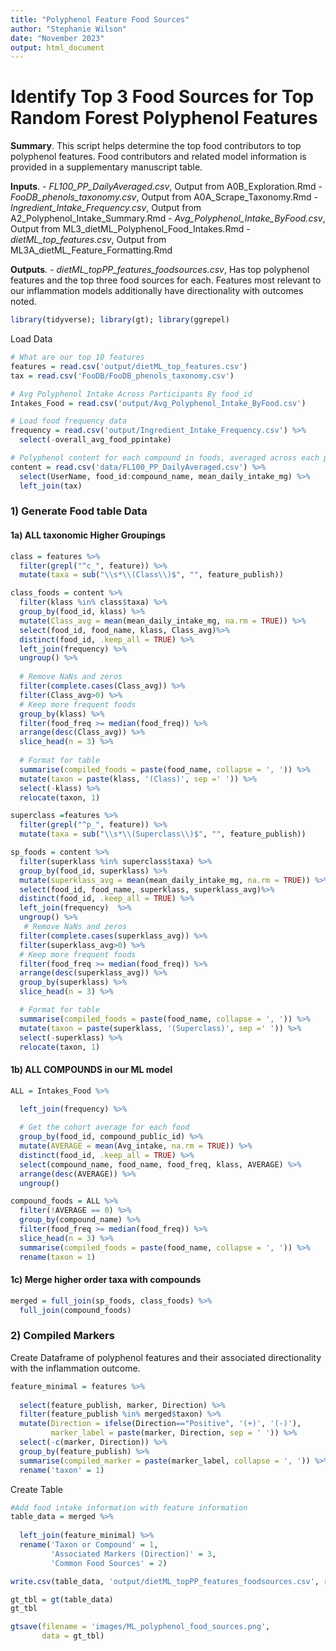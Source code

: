 ```yaml
---
title: "Polyphenol Feature Food Sources"
author: "Stephanie Wilson"
date: "November 2023"
output: html_document
---
```


# Identify Top 3 Food Sources for Top Random Forest Polyphenol Features

__Summary__. 
This script helps determine the top food contributors to top polyphenol features. Food contributors and related model information is provided in a supplementary manuscript table. 

__Inputs__. 
  - *FL100_PP_DailyAveraged.csv*, Output from A0B_Exploration.Rmd
  - *FooDB_phenols_taxonomy.csv*, Output from A0A_Scrape_Taxonomy.Rmd
  - *Ingredient_Intake_Frequency.csv*, Output from A2_Polyphenol_Intake_Summary.Rmd
  - *Avg_Polyphenol_Intake_ByFood.csv*, Output from ML3_dietML_Polyphenol_Food_Intakes.Rmd
  - *dietML_top_features.csv*, Output from ML3A_dietML_Feature_Formatting.Rmd
  
__Outputs__. 
  - *dietML_topPP_features_foodsources.csv*, Has top polyphenol features and the top three food sources for each. Features most relevant to our inflammation models additionally have directionality with outcomes noted.

```r
library(tidyverse); library(gt); library(ggrepel)
```


Load Data
```r
# What are our top 10 features
features = read.csv('output/dietML_top_features.csv') 
tax = read.csv('FooDB/FooDB_phenols_taxonomy.csv')

# Avg Polyphenol Intake Across Participants By food_id
Intakes_Food = read.csv('output/Avg_Polyphenol_Intake_ByFood.csv')

# Load food frequency data
frequency = read.csv('output/Ingredient_Intake_Frequency.csv') %>%
  select(-overall_avg_food_ppintake)

# Polyphenol content for each compound in foods, averaged across each participant's recalls.
content = read.csv('data/FL100_PP_DailyAveraged.csv') %>%
  select(UserName, food_id:compound_name, mean_daily_intake_mg) %>%
  left_join(tax) 
```

### 1) Generate Food table Data

#### 1a) ALL taxonomic Higher Groupings
```r
class = features %>%
  filter(grepl("^c_", feature)) %>%
  mutate(taxa = sub("\\s*\\(Class\\)$", "", feature_publish))

class_foods = content %>%
  filter(klass %in% class$taxa) %>%
  group_by(food_id, klass) %>%
  mutate(Class_avg = mean(mean_daily_intake_mg, na.rm = TRUE)) %>%
  select(food_id, food_name, klass, Class_avg)%>%
  distinct(food_id, .keep_all = TRUE) %>%
  left_join(frequency) %>%
  ungroup() %>%
  
  # Remove NaNs and zeros
  filter(complete.cases(Class_avg)) %>%
  filter(Class_avg>0) %>%
  # Keep more frequent foods
  group_by(klass) %>%
  filter(food_freq >= median(food_freq)) %>%
  arrange(desc(Class_avg)) %>%
  slice_head(n = 3) %>%
  
  # Format for table
  summarise(compiled_foods = paste(food_name, collapse = ', ')) %>%
  mutate(taxon = paste(klass, '(Class)', sep =' ')) %>%
  select(-klass) %>%
  relocate(taxon, 1)
```

```r
superclass =features %>%
  filter(grepl("^p_", feature)) %>%
  mutate(taxa = sub("\\s*\\(Superclass\\)$", "", feature_publish))

sp_foods = content %>%
  filter(superklass %in% superclass$taxa) %>%
  group_by(food_id, superklass) %>%
  mutate(superklass_avg = mean(mean_daily_intake_mg, na.rm = TRUE)) %>%
  select(food_id, food_name, superklass, superklass_avg)%>%
  distinct(food_id, .keep_all = TRUE) %>%
  left_join(frequency)  %>%
  ungroup() %>%
   # Remove NaNs and zeros
  filter(complete.cases(superklass_avg)) %>%
  filter(superklass_avg>0) %>%
  # Keep more frequent foods
  filter(food_freq >= median(food_freq)) %>%
  arrange(desc(superklass_avg)) %>%
  group_by(superklass) %>%
  slice_head(n = 3) %>%

  # Format for table
  summarise(compiled_foods = paste(food_name, collapse = ', ')) %>%
  mutate(taxon = paste(superklass, '(Superclass)', sep =' ')) %>%
  select(-superklass) %>%
  relocate(taxon, 1)
```

#### 1b) ALL COMPOUNDS in our ML model
```r
ALL = Intakes_Food %>%

  left_join(frequency) %>%
  
  # Get the cohort average for each food
  group_by(food_id, compound_public_id) %>%
  mutate(AVERAGE = mean(Avg_intake, na.rm = TRUE)) %>%
  distinct(food_id, .keep_all = TRUE) %>%
  select(compound_name, food_name, food_freq, klass, AVERAGE) %>%
  arrange(desc(AVERAGE)) %>%
  ungroup()
```

```r
compound_foods = ALL %>%
  filter(!AVERAGE == 0) %>%
  group_by(compound_name) %>%
  filter(food_freq >= median(food_freq)) %>%
  slice_head(n = 3) %>%
  summarise(compiled_foods = paste(food_name, collapse = ', ')) %>%
  rename(taxon = 1)
```

#### 1c) Merge higher order taxa with compounds
```r
merged = full_join(sp_foods, class_foods) %>%
  full_join(compound_foods)
```


### 2) Compiled Markers

Create Dataframe of polyphenol features and their associated directionality with the inflammation outcome.
```r
feature_minimal = features %>%
  
  select(feature_publish, marker, Direction) %>%
  filter(feature_publish %in% merged$taxon) %>%
  mutate(Direction = ifelse(Direction=="Positive", '(+)', '(-)'),
         marker_label = paste(marker, Direction, sep = ' ')) %>%
  select(-c(marker, Direction)) %>%
  group_by(feature_publish) %>%
  summarise(compiled_marker = paste(marker_label, collapse = ', ')) %>%
  rename('taxon' = 1)
```

Create Table
```r
#Add food intake information with feature information
table_data = merged %>%
  
  left_join(feature_minimal) %>%
  rename('Taxon or Compound' = 1,
         'Associated Markers (Direction)' = 3,
         'Common Food Sources' = 2)

write.csv(table_data, 'output/dietML_topPP_features_foodsources.csv', row.names =FALSE)

gt_tbl = gt(table_data)
gt_tbl

gtsave(filename = 'images/ML_polyphenol_food_sources.png', 
       data = gt_tbl)
```
